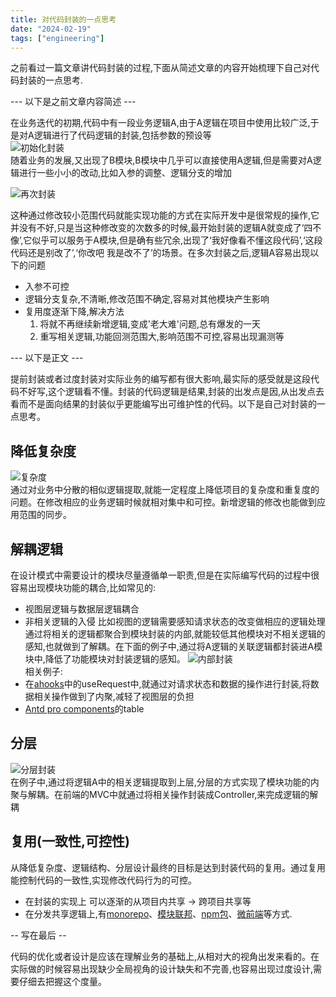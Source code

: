 ```yaml
---
title: 对代码封装的一点思考
date: "2024-02-19"
tags: ["engineering"]
---
```


之前看过一篇文章讲代码封装的过程,下面从简述文章的内容开始梳理下自己对代码封装的一点思考.

--- 以下是之前文章内容简述 ---

在业务迭代的初期,代码中有一段业务逻辑A,由于A逻辑在项目中使用比较广泛,于是对A逻辑进行了代码逻辑的封装,包括参数的预设等  
![初始化封装](/static/images/thoughtStatic/seal/initSeal.jpg)  
随着业务的发展,又出现了B模块,B模块中几乎可以直接使用A逻辑,但是需要对A逻辑进行一些小小的改动,比如入参的调整、逻辑分支的增加  

![再次封装](/static/images/thoughtStatic/seal/moreSeal.jpg)    

这种通过修改较小范围代码就能实现功能的方式在实际开发中是很常规的操作,它并没有不好,只是当这种修改变的次数多的时候,最开始封装的逻辑A就变成了‘四不像’,它似乎可以服务于A模块,但是确有些冗余,出现了‘我好像看不懂这段代码’,‘这段代码还是别改了’,‘你改吧 我是改不了’的场景。在多次封装之后,逻辑A容易出现以下的问题
* 入参不可控
* 逻辑分支复杂,不清晰,修改范围不确定,容易对其他模块产生影响
* 复用度逐渐下降,解决方法
    1. 将就不再继续新增逻辑,变成'老大难'问题,总有爆发的一天
    2. 重写相关逻辑,功能回测范围大,影响范围不可控,容易出现漏测等

--- 以下是正文 --- 

提前封装或者过度封装对实际业务的编写都有很大影响,最实际的感受就是这段代码不好写,这个逻辑看不懂。封装的代码逻辑是结果,封装的出发点是因,从出发点去看而不是面向结果的封装似乎更能编写出可维护性的代码。以下是自己对封装的一点思考。

## 降低复杂度
![复杂度](/static/images/thoughtStatic/seal/difficulty.jpg)  
通过对业务中分散的相似逻辑提取,就能一定程度上降低项目的复杂度和重复度的问题。在修改相应的业务逻辑时候就相对集中和可控。新增逻辑的修改也能做到应用范围的同步。

## 解耦逻辑
在设计模式中需要设计的模块尽量遵循单一职责,但是在实际编写代码的过程中很容易出现模块功能的耦合,比如常见的:
* 视图层逻辑与数据层逻辑耦合
* 非相关逻辑的入侵 比如视图的逻辑需要感知请求状态的改变做相应的逻辑处理  
通过将相关的逻辑都聚合到模块封装的内部,就能较低其他模块对不相关逻辑的感知,也就做到了解耦。在下面的例子中,通过将A逻辑的关联逻辑都封装进A模块中,降低了功能模块对封装逻辑的感知。
![内部封装](/static/images/thoughtStatic/seal/innerSeal.jpg)  
相关例子: 
* 在[ahooks](https://ahooks.js.org/hooks/use-request/index)中的useRequest中,就通过对请求状态和数据的操作进行封装,将数据相关操作做到了内聚,减轻了视图层的负担
* [Antd pro components](https://procomponents.ant.design/components/table#protable)的table

## 分层
![分层封装](/static/images/thoughtStatic/seal/levleSeal.jpg)  
在例子中,通过将逻辑A中的相关逻辑提取到上层,分层的方式实现了模块功能的内聚与解耦。在前端的MVC中就通过将相关操作封装成Controller,来完成逻辑的解耦

## 复用(一致性,可控性)
从降低复杂度、逻辑结构、分层设计最终的目标是达到封装代码的复用。通过复用能控制代码的一致性,实现修改代码行为的可控。
* 在封装的实现上 可以逐渐的从项目内共享 -> 跨项目共享等
* 在分发共享逻辑上,有[monorepo](https://zh.wikipedia.org/wiki/Monorepo)、[模块联邦](https://webpack.js.org/concepts/module-federation/)、[npm包](https://www.npmjs.com/)、[微前端](https://www.amazonaws.cn/knowledge/what-is-micro-frontends/)等方式.

-- 写在最后 --

代码的优化或者设计是应该在理解业务的基础上,从相对大的视角出发来看的。在实际做的时候容易出现缺少全局视角的设计缺失和不完善,也容易出现过度设计,需要仔细去把握这个度量。


